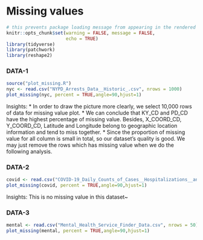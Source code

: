# Missing values
```r
# this prevents package loading message from appearing in the rendered version of your problem set
knitr::opts_chunk$set(warning = FALSE, message = FALSE,
                      echo = TRUE)
library(tidyverse)
library(patchwork)
library(reshape2)

```

### DATA-1
```r
source("plot_missing.R")
nyc <- read.csv("NYPD_Arrests_Data__Historic_.csv", nrows = 1000)
plot_missing(nyc, percent = TRUE,angle=90,hjust=1)
```

Insights:
* In order to draw the picture more clearly, we select 10,000 rows of data for missing value plot.
* We can conclude that KY_CD and PD_CD have the highest percentage of missing value. Besides, X_COORD_CD, Y_COORD_CD, Latitude and Longitude belong to geographic location information and tend to miss together.
* Since the proportion of missing value for all column is small in total, so our dataset's quality is good. We may just remove the rows which has missing value when we do the following analysis.

### DATA-2
```r
covid <- read.csv("COVID-19_Daily_Counts_of_Cases__Hospitalizations__and_Deaths.csv", nrows = 100)
plot_missing(covid, percent = TRUE,angle=90,hjust=1)
```
Insights:
This is no missing value in this dataset~

### DATA-3
```r
mental <- read.csv("Mental_Health_Service_Finder_Data.csv", nrows = 50)
plot_missing(mental, percent = TRUE,angle=90,hjust=1)
```



